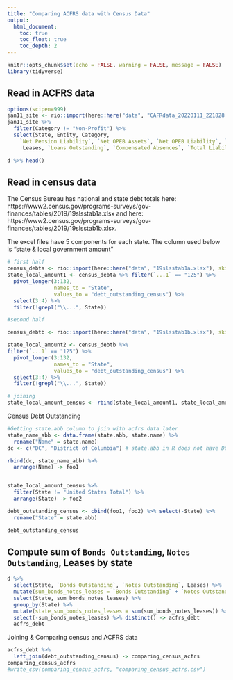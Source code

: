 ```yaml
---
title: "Comparing ACFRS data with Census Data"
output: 
  html_document:
    toc: true
    toc_float: true
    toc_depth: 2
---
```


```r
knitr::opts_chunk$set(echo = FALSE, warning = FALSE, message = FALSE)
library(tidyverse)
```

## Read in ACFRS data
```r
options(scipen=999)
jan11_site <- rio::import(here::here("data", "CAFRdata_20220111_221828.xlsx"))
jan11_site %>% 
  filter(Category != "Non-Profit") %>% 
  select(State, Entity, Category,
    `Net Pension Liability`, `Net OPEB Assets`, `Net OPEB Liability`, `Bonds Outstanding`, `Notes Outstanding`, 
     Leases, `Loans Outstanding`, `Compensated Absences`, `Total Liabilities`, Revenues) -> d

d %>% head()
```


## Read in census data

The Census Bureau has national and state debt totals here:
https://www2.census.gov/programs-surveys/gov-finances/tables/2019/19slsstab1a.xlsx
and here:
https://www2.census.gov/programs-surveys/gov-finances/tables/2019/19slsstab1b.xlsx.

The excel files have 5 components for each state. The column used below is "state & local government amount"

```r
# first half
census_debta <- rio::import(here::here("data", "19slsstab1a.xlsx"), skip = 9)
state_local_amount1 <- census_debta %>% filter(`...1` == "125") %>% 
  pivot_longer(3:132,
               names_to = "State",
               values_to = "debt_outstanding_census") %>% 
  select(3:4) %>% 
  filter(!grepl("\\...", State)) 

#second half

census_debtb <- rio::import(here::here("data", "19slsstab1b.xlsx"), skip = 9)

state_local_amount2 <- census_debtb %>% 
filter(`...1` == "125") %>% 
  pivot_longer(3:132,
               names_to = "State",
               values_to = "debt_outstanding_census") %>% 
  select(3:4) %>% 
  filter(!grepl("\\...", State))

# joining 
state_local_amount_census <- rbind(state_local_amount1, state_local_amount2) 


```
Census Debt Outstanding

```r
#Getting state.abb column to join with acfrs data later
state_name_abb <- data.frame(state.abb, state.name) %>% 
  rename("Name" = state.name)
dc <- c("DC", "District of Columbia") # state.abb in R does not have DC

rbind(dc, state_name_abb) %>% 
  arrange(Name) -> foo1


state_local_amount_census %>% 
  filter(State != "United States Total") %>% 
  arrange(State) -> foo2

debt_outstanding_census <- cbind(foo1, foo2) %>% select(-State) %>% 
  rename("State" = state.abb)

debt_outstanding_census
```

## Compute sum of `Bonds Outstanding`, `Notes Outstanding`, Leases by state

```r
d %>% 
  select(State, `Bonds Outstanding`, `Notes Outstanding`, Leases) %>% 
  mutate(sum_bonds_notes_leases = `Bonds Outstanding` + `Notes Outstanding` + Leases) %>% 
  select(State, sum_bonds_notes_leases) %>% 
  group_by(State) %>% 
  mutate(state_sum_bonds_notes_leases = sum(sum_bonds_notes_leases)) %>% 
  select(-sum_bonds_notes_leases) %>% distinct() -> acfrs_debt
  acfrs_debt
```

Joining & Comparing census and ACFRS data

```r
acfrs_debt %>% 
  left_join(debt_outstanding_census) -> comparing_census_acfrs
comparing_census_acfrs
#write_csv(comparing_census_acfrs, "comparing_census_acfrs.csv")
```







